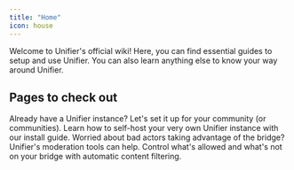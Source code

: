 ```yaml
---
title: "Home"
icon: house
---
```


Welcome to Unifier's official wiki\! Here, you can find essential guides to setup and use Unifier. You can also learn anything else to know your way around Unifier.

## Pages to check out

<CardGroup cols={2}>
  <Card title="Setting up Unifier" icon="sparkles" href="/setup/introduction">
    Already have a Unifier instance? Let's set it up for your community (or communities).
  </Card>
  <Card title="Self Hosting Unifier" icon="download" href="/selfhost/introduction">
    Learn how to self-host your very own Unifier instance with our install guide.
  </Card>
  <Card title="Moderation tools" icon="shield" href="/guides/moderation/moderation-tools">
    Worried about bad actors taking advantage of the bridge? Unifier's moderation tools can help.
  </Card>
  <Card title="Filters" icon="flag" href="/guides/moderation/filters">
    Control what's allowed and what's not on your bridge with automatic content filtering.
  </Card>
</CardGroup>